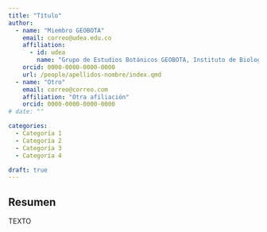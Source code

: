 ```yaml
---
title: "Título"
author:
  - name: "Miembro GEOBOTA"
    email: correo@udea.edu.co
    affiliation:
      - id: udea
        name: "Grupo de Estudios Botánicos GEOBOTA, Instituto de Biología, Facultad de Ciencias Exactas y Naturales, Universidad de Antioquia UdeA"
    orcid: 0000-0000-0000-0000
    url: /people/apellidos-nombre/index.qmd
  - name: "Otro"
    email: correo@correo.com
    affiliation: "Otra afiliación"
    orcid: 0000-0000-0000-0000
# date: ""

categories:
  - Categoría 1
  - Categoría 2
  - Categoría 3
  - Categoría 4

draft: true
---
```


## Resumen

TEXTO

<!-- ## Presentación -->

<!-- PDF -->
<!-- ```{=html} -->
<!-- <object data="presentacion_xii-ccb.pdf" type="application/pdf" width="800" height="540"> -->
<!--     <p>Parece que no tienes un plugin PDF para este navegador. -->
<!--     No pasa nada… puede hacer <a href="presentacion_xii-ccb.pdf">clic aquí  -->
<!--     para descargar el archivo PDF.</a></p> -->
<!-- </object> -->
<!-- ``` -->

<!-- ## Citación -->
